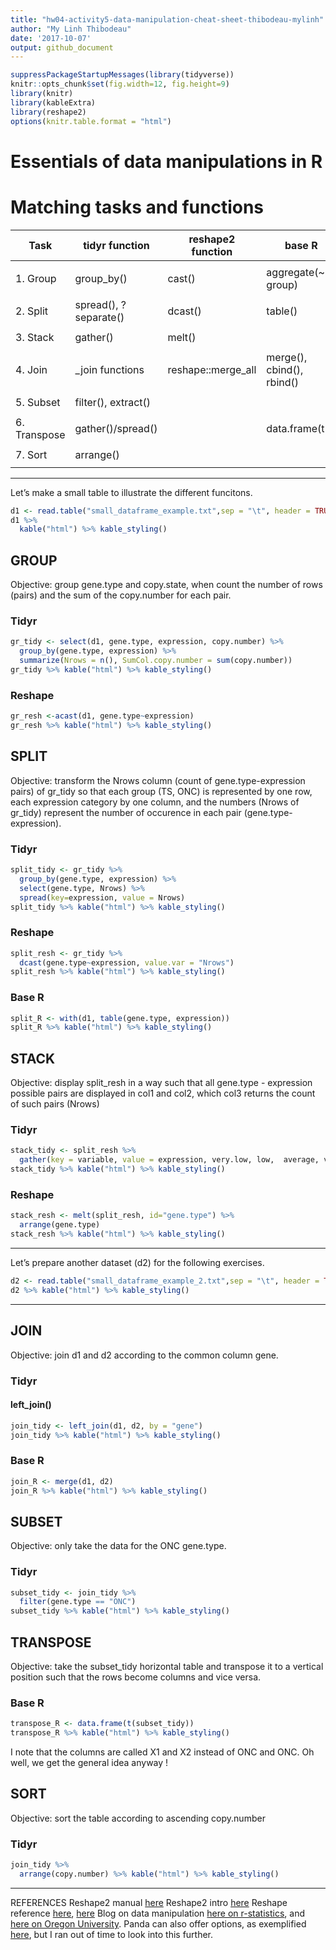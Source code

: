 ```yaml
---
title: "hw04-activity5-data-manipulation-cheat-sheet-thibodeau-mylinh"
author: "My Linh Thibodeau"
date: '2017-10-07'
output: github_document
---
```


```r
suppressPackageStartupMessages(library(tidyverse))
knitr::opts_chunk$set(fig.width=12, fig.height=9)
library(knitr)
library(kableExtra)
library(reshape2)
options(knitr.table.format = "html")
```

# Essentials of data manipulations in R

# Matching tasks and functions

| Task          | tidyr function          | reshape2 function   | base R                      |
|---------------|-------------------------|---------------------|-----------------------------|
|               |                         |                     |                             |
|1. Group       | group_by()              | cast()              | aggregate(~ group)          |
|               |                         |                     |                             | 
|2. Split       | spread(), ?separate()   | dcast()             | table()                     |
|               |                         |                     |                             | 
|3. Stack       | gather()                | melt()              |                             | 
|               |                         |                     |                             | 
|4. Join        | _join functions         | reshape::merge_all  | merge(), cbind(), rbind()   |
|               |                         |                     |                             | 
|5. Subset      | filter(), extract()     |                     |                             |  
|               |                         |                     |                             | 
|6. Transpose   | gather()/spread()       |                     | data.frame(t())             |
|               |                         |                     |                             | 
|7. Sort        | arrange()               |                     |                             |
|               |                         |                     |                             |

***

Let's make a small table to illustrate the different funcitons.
```r
d1 <- read.table("small_dataframe_example.txt",sep = "\t", header = TRUE)
d1 %>%
  kable("html") %>% kable_styling()
```

## GROUP

Objective: group gene.type and copy.state, when count the number of rows (pairs) and the sum of the copy.number for each pair.

### Tidyr

```r
gr_tidy <- select(d1, gene.type, expression, copy.number) %>%
  group_by(gene.type, expression) %>%
  summarize(Nrows = n(), SumCol.copy.number = sum(copy.number))
gr_tidy %>% kable("html") %>% kable_styling()
```

### Reshape

```r
gr_resh <-acast(d1, gene.type~expression)
gr_resh %>% kable("html") %>% kable_styling()
```


## SPLIT

Objective: transform the Nrows column (count of gene.type-expression pairs) of gr_tidy so that each group (TS, ONC) is represented by one row, each expression category by one column, and the numbers (Nrows of gr_tidy) represent the number of occurence in each pair (gene.type-expression).

### Tidyr

```r
split_tidy <- gr_tidy %>%
  group_by(gene.type, expression) %>%
  select(gene.type, Nrows) %>%
  spread(key=expression, value = Nrows)
split_tidy %>% kable("html") %>% kable_styling()
```


### Reshape

```r
split_resh <- gr_tidy %>%
  dcast(gene.type~expression, value.var = "Nrows")
split_resh %>% kable("html") %>% kable_styling()
```

### Base R
 
```r
split_R <- with(d1, table(gene.type, expression))
split_R %>% kable("html") %>% kable_styling()
```


## STACK

Objective: display split_resh in a way such that all gene.type - expression possible pairs are displayed in col1 and col2, which col3 returns the count of such pairs (Nrows)

### Tidyr

```r
stack_tidy <- split_resh %>%
  gather(key = variable, value = expression, very.low, low,  average, very.high, high)
stack_tidy %>% kable("html") %>% kable_styling()
```


### Reshape

```r
stack_resh <- melt(split_resh, id="gene.type") %>%
  arrange(gene.type)
stack_resh %>% kable("html") %>% kable_styling()
```


***

Let's prepare another dataset (d2) for the following exercises.
```r
d2 <- read.table("small_dataframe_example_2.txt",sep = "\t", header = TRUE)
d2 %>% kable("html") %>% kable_styling()
```
***

## JOIN

Objective: join d1 and d2 according to the common column gene.

### Tidyr

#### left_join()

```r
join_tidy <- left_join(d1, d2, by = "gene")
join_tidy %>% kable("html") %>% kable_styling()
```

### Base R

```r
join_R <- merge(d1, d2)
join_R %>% kable("html") %>% kable_styling()
```


## SUBSET

Objective: only take the data for the ONC gene.type.

### Tidyr

```r
subset_tidy <- join_tidy %>%
  filter(gene.type == "ONC") 
subset_tidy %>% kable("html") %>% kable_styling()
``` 


## TRANSPOSE

Objective: take the subset_tidy horizontal table and transpose it to a vertical position such that the rows become columns and vice versa.

### Base R

```r
transpose_R <- data.frame(t(subset_tidy))
transpose_R %>% kable("html") %>% kable_styling()
```

I note that the columns are called X1 and X2 instead of ONC and ONC. Oh well, we get the general idea anyway !

## SORT

Objective: sort the table according to ascending copy.number

### Tidyr

```r
join_tidy %>%
  arrange(copy.number) %>% kable("html") %>% kable_styling()
```


***                
REFERENCES
Reshape2 manual [here](https://www.rdocumentation.org/packages/reshape2/versions/1.4.2)
Reshape2 intro [here](http://seananderson.ca/2013/10/19/reshape.html)
Reshape reference [here](http://had.co.nz/reshape/), [here](https://stackoverflow.com/questions/8091303/simultaneously-merge-multiple-data-frames-in-a-list)
Blog on data manipulation [here on r-statistics](https://www.r-statistics.com/2012/01/aggregation-and-restructuring-data-from-r-in-action/), and [here on Oregon University](http://library.open.oregonstate.edu/computationalbiology/chapter/reshaping-and-joining-data-frames/).
Panda can also offer options, as exemplified [here](https://pandas.pydata.org/pandas-docs/stable/merging.html), but I ran out of time to look into this further.
